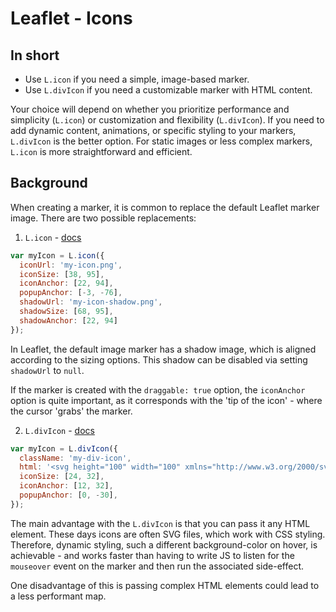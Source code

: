 
<Meta title="Leaflet - Icons" />

# Leaflet - Icons

## In short

- Use `L.icon` if you need a simple, image-based marker.
- Use `L.divIcon` if you need a customizable marker with HTML content.

Your choice will depend on whether you prioritize performance and simplicity (`L.icon`) or customization and flexibility (`L.divIcon`). If you need to add dynamic content, animations, or specific styling to your markers, `L.divIcon` is the better option. For static images or less complex markers, `L.icon` is more straightforward and efficient.

## Background

When creating a marker, it is common to replace the default Leaflet marker image. There are two possible replacements:

1. `L.icon` - [docs](https://leafletjs.com/reference.html#icon)

```js
var myIcon = L.icon({
  iconUrl: 'my-icon.png',
  iconSize: [38, 95],
  iconAnchor: [22, 94],
  popupAnchor: [-3, -76],
  shadowUrl: 'my-icon-shadow.png',
  shadowSize: [68, 95],
  shadowAnchor: [22, 94]
});
```

In Leaflet, the default image marker has a shadow image, which is aligned according to the sizing options. This shadow can be disabled via setting `shadowUrl` to `null`.

If the marker is created with the `draggable: true` option, the `iconAnchor` option is quite important, as it corresponds with the 'tip of the icon' - where the cursor 'grabs' the marker.

2. `L.divIcon` - [docs](https://leafletjs.com/reference.html#divicon)

```js
var myIcon = L.divIcon({
  className: 'my-div-icon',
  html: '<svg height="100" width="100" xmlns="http://www.w3.org/2000/svg"><circle r="45" cx="50" cy="50" stroke="green" stroke-width="3" fill="red" /></svg>',
  iconSize: [24, 32],
  iconAnchor: [12, 32],
  popupAnchor: [0, -30],
});
```

The main advantage with the `L.divIcon` is that you can pass it any HTML element. These days icons are often SVG files, which work with CSS styling. Therefore, dynamic styling, such a different background-color on hover, is achievable - and works faster than having to write JS to listen for the `mouseover` event on the marker and then run the associated side-effect.

One disadvantage of this is passing complex HTML elements could lead to a less performant map.
